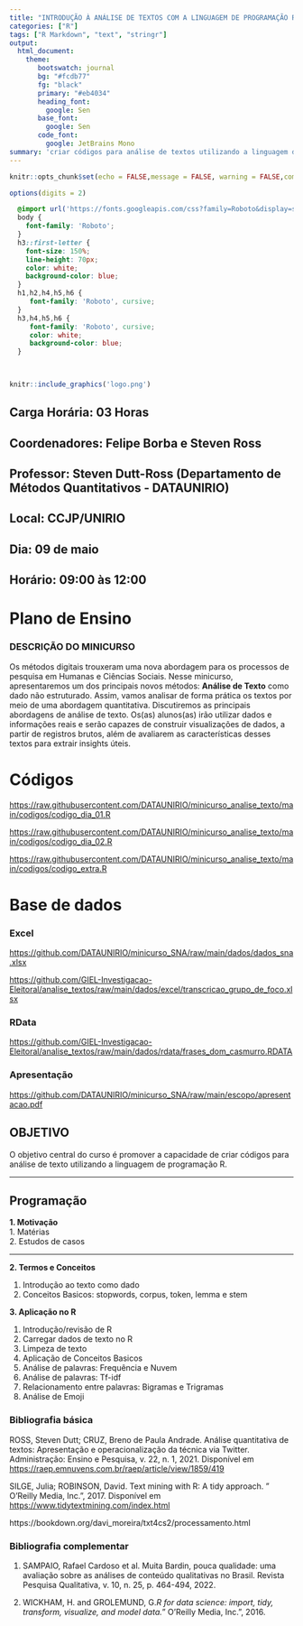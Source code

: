 ```yaml
---
title: "INTRODUÇÃO À ANÁLISE DE TEXTOS COM A LINGUAGEM DE PROGRAMAÇÃO R"
categories: ["R"]
tags: ["R Markdown", "text", "stringr"]
output:
  html_document:
    theme:
       bootswatch: journal
       bg: "#fcdb77"
       fg: "black"
       primary: "#eb4034"
       heading_font: 
         google: Sen
       base_font:
         google: Sen
       code_font:
         google: JetBrains Mono
summary: 'criar códigos para análise de textos utilizando a linguagem de programação R.'
---
```


```r
knitr::opts_chunk$set(echo = FALSE,message = FALSE, warning = FALSE,comment = NA)

options(digits = 2)
```

```css
  @import url('https://fonts.googleapis.com/css?family=Roboto&display=swap');
  body {
    font-family: 'Roboto';
  }
  h3::first-letter {
    font-size: 150%;
    line-height: 70px;
    color: white;
    background-color: blue;
  }
  h1,h2,h4,h5,h6 {
     font-family: 'Roboto', cursive;
  }
  h3,h4,h5,h6 {
     font-family: 'Roboto', cursive;
     color: white;
     background-color: blue;
  }

  

```
  


```r
knitr::include_graphics('logo.png')
```


## Carga Horária: 03 Horas

## Coordenadores:  Felipe Borba e Steven Ross

## Professor: Steven Dutt-Ross  (Departamento de Métodos Quantitativos - DATAUNIRIO)

## Local: CCJP/UNIRIO

## Dia: 09 de maio

## Horário: 09:00 às 12:00

# Plano de Ensino

### DESCRIÇÃO DO MINICURSO

Os métodos digitais trouxeram uma nova abordagem para os processos de pesquisa em Humanas e Ciências Sociais. Nesse minicurso, apresentaremos um dos principais novos métodos: **Análise de Texto** como dado não estruturado. Assim, vamos analisar de forma prática os textos por meio de uma abordagem quantitativa. Discutiremos as principais abordagens de análise de texto. Os(as) alunos(as) irão utilizar dados e informações reais e serão capazes de construir visualizações de dados, a partir de registros brutos, além de avaliarem as características desses textos para extrair insights úteis.      
   
   
# Códigos 

[https://raw.githubusercontent.com/DATAUNIRIO/minicurso_analise_texto/main/codigos/codigo_dia_01.R](https://raw.githubusercontent.com/DATAUNIRIO/minicurso_analise_texto/main/codigos/codigo_dia_01.R)

[https://raw.githubusercontent.com/DATAUNIRIO/minicurso_analise_texto/main/codigos/codigo_dia_02.R](https://raw.githubusercontent.com/DATAUNIRIO/minicurso_analise_texto/main/codigos/codigo_dia_02.R)

[https://raw.githubusercontent.com/DATAUNIRIO/minicurso_analise_texto/main/codigos/codigo_extra.R](https://raw.githubusercontent.com/DATAUNIRIO/minicurso_analise_texto/main/codigos/codigo_extra.R)   
   
   
# Base de dados 

### Excel

[https://github.com/DATAUNIRIO/minicurso_SNA/raw/main/dados/dados_sna.xlsx](https://github.com/DATAUNIRIO/minicurso_SNA/raw/main/dados/dados_sna.xlsx)
   
[https://github.com/GIEL-Investigacao-Eleitoral/analise_textos/raw/main/dados/excel/transcricao_grupo_de_foco.xlsx](https://github.com/GIEL-Investigacao-Eleitoral/analise_textos/raw/main/dados/excel/transcricao_grupo_de_foco.xlsx)


### RData

  
[https://github.com/GIEL-Investigacao-Eleitoral/analise_textos/raw/main/dados/rdata/frases_dom_casmurro.RDATA](https://github.com/GIEL-Investigacao-Eleitoral/analise_textos/raw/main/dados/rdata/frases_dom_casmurro.RDATA)

### Apresentação

[https://github.com/DATAUNIRIO/minicurso_SNA/raw/main/escopo/apresentacao.pdf](https://github.com/DATAUNIRIO/minicurso_SNA/raw/main/escopo/apresentacao.pdf)

## OBJETIVO

O objetivo central do curso é promover a capacidade de criar códigos para análise de texto utilizando a linguagem de programação R.



*** 

## Programação

**1. Motivação**   
1.  Matérias    
2.  Estudos de casos

***

**2. Termos e Conceitos**

1.  Introdução ao texto como dado
2.  Conceitos Basicos: stopwords, corpus, token, lemma e stem

**3. Aplicação no R**  

1. Introdução/revisão de R  
2. Carregar dados de texto no R   
3. Limpeza de texto
4. Aplicação de Conceitos Basicos   
5. Análise de palavras: Frequência e Nuvem   
6. Análise de palavras: Tf-idf   
7. Relacionamento entre palavras: Bigramas e Trigramas
8. Análise de Emoji


### Bibliografia básica

ROSS, Steven Dutt; CRUZ, Breno de Paula Andrade. Análise quantitativa de textos: Apresentação e operacionalização da técnica via Twitter. Administração: Ensino e Pesquisa, v. 22, n. 1, 2021. Disponível em [https://raep.emnuvens.com.br/raep/article/view/1859/419](https://raep.emnuvens.com.br/raep/article/view/1859/419)

SILGE, Julia; ROBINSON, David. Text mining with R: A tidy approach. " O'Reilly Media, Inc.", 2017. Disponível em [https://www.tidytextmining.com/index.html](https://www.tidytextmining.com/index.html)

https://bookdown.org/davi_moreira/txt4cs2/processamento.html


### Bibliografia complementar

1. SAMPAIO, Rafael Cardoso et al. Muita Bardin, pouca qualidade: uma avaliação sobre as análises de conteúdo qualitativas no Brasil. Revista Pesquisa Qualitativa, v. 10, n. 25, p. 464-494, 2022.

2. WICKHAM, H. and GROLEMUND, G.*R for data science: import, tidy, transform, visualize, and model data.*" O'Reilly Media, Inc.", 2016.



